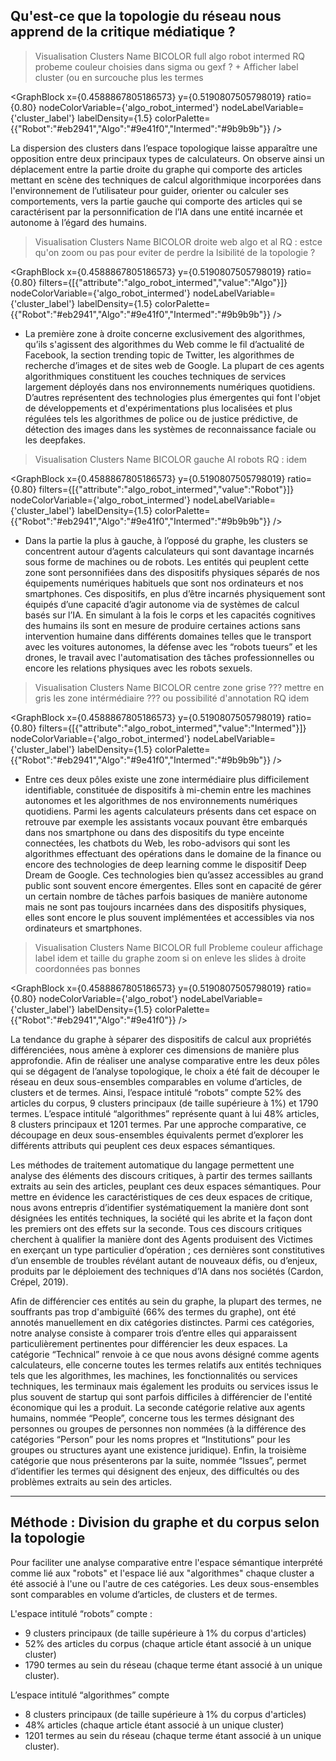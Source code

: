 
## Qu'est-ce que la topologie du réseau nous apprend de la critique médiatique ? 

>Visualisation Clusters Name BICOLOR full algo robot intermed
>RQ probeme couleur choisies dans sigma ou gexf ? + Afficher label cluster (ou en surcouche plus les termes 

<GraphBlock 
  x={0.4588867805186573} 
  y={0.5190807505798019}
  ratio={0.80} 
  nodeColorVariable={'algo_robot_intermed'} 
  nodeLabelVariable={'cluster_label'} 
  labelDensity={1.5} 
  colorPalette={{"Robot":"#eb2941","Algo":"#9e41f0","Intermed":"#9b9b9b"}}
/>

La dispersion des clusters dans l’espace topologique laisse apparaître une opposition entre deux principaux types de calculateurs. On observe ainsi un déplacement entre la partie droite du graphe qui comporte des articles mettant en scène des techniques de calcul algorithmique incorporées dans l'environnement de l’utilisateur pour guider, orienter ou calculer ses comportements, vers la partie gauche qui comporte des articles qui se caractérisent par la personnification de l’IA dans une entité incarnée et autonome à l’égard des humains.  

>Visualisation Clusters Name BICOLOR droite web algo et al
>RQ : estce qu'on zoom ou pas pour eviter de perdre la lsibilité de la topologie ? 

<GraphBlock 
  x={0.4588867805186573} 
  y={0.5190807505798019}
  ratio={0.80} 
  filters={[{"attribute":"algo_robot_intermed","value":"Algo"}]} 
  nodeColorVariable={'algo_robot_intermed'} 
  nodeLabelVariable={'cluster_label'} 
  labelDensity={1.5} 
  colorPalette={{"Robot":"#eb2941","Algo":"#9e41f0","Intermed":"#9b9b9b"}}
/>

- La première zone à droite concerne exclusivement des algorithmes, qu’ils s'agissent des algorithmes du Web comme le fil d’actualité de Facebook, la section trending topic de Twitter, les algorithmes de recherche d’images et de sites web de Google. La plupart de ces agents algorithmiques constituent les couches techniques de services largement déployés dans nos environnements numériques quotidiens. D’autres représentent des technologies plus émergentes qui font l'objet de développements et d'expérimentations plus localisées et plus régulées tels les algorithmes de police ou de justice prédictive, de détection des images dans les systèmes de reconnaissance faciale ou les deepfakes.

>Visualisation Clusters Name BICOLOR gauche AI robots
>RQ : idem 

<GraphBlock 
  x={0.4588867805186573} 
  y={0.5190807505798019}
  ratio={0.80} 
  filters={[{"attribute":"algo_robot_intermed","value":"Robot"}]} 
  nodeColorVariable={'algo_robot_intermed'} 
  nodeLabelVariable={'cluster_label'} 
  labelDensity={1.5} 
  colorPalette={{"Robot":"#eb2941","Algo":"#9e41f0","Intermed":"#9b9b9b"}}
/>

- Dans la partie la plus à gauche, à l’opposé du graphe, les clusters se concentrent autour d’agents calculateurs qui sont davantage incarnés sous forme de machines ou de robots. Les entités qui peuplent cette zone sont personnifiées dans des dispositifs physiques séparés de nos équipements numériques habituels que sont nos ordinateurs et nos smartphones. Ces dispositifs, en plus d’être incarnés physiquement sont équipés d’une capacité d’agir autonome via de systèmes de calcul basés sur l’IA. En simulant à la fois le corps et les capacités cognitives des humains ils sont en mesure de produire certaines actions sans intervention humaine dans différents domaines telles que le transport avec les voitures autonomes, la défense avec les “robots tueurs” et les drones, le travail avec l'automatisation des tâches professionnelles ou encore les relations physiques avec les robots sexuels.

>Visualisation Clusters Name BICOLOR centre zone grise ??? mettre en gris les zone intérmédiaire ??? ou possibilité d'annotation
>RQ idem 

<GraphBlock 
  x={0.4588867805186573} 
  y={0.5190807505798019}
  ratio={0.80} 
  filters={[{"attribute":"algo_robot_intermed","value":"Intermed"}]} 
  nodeColorVariable={'algo_robot_intermed'} 
  nodeLabelVariable={'cluster_label'} 
  labelDensity={1.5} 
  colorPalette={{"Robot":"#eb2941","Algo":"#9e41f0","Intermed":"#9b9b9b"}}
/>

- Entre ces deux pôles existe une zone intermédiaire plus difficilement identifiable, constituée de dispositifs à mi-chemin entre les machines autonomes et les algorithmes de nos environnements numériques quotidiens. Parmi les agents calculateurs présents dans cet espace on retrouve par exemple les assistants vocaux pouvant être embarqués dans nos smartphone ou dans des dispositifs du type enceinte connectées, les chatbots du Web, les robo-advisors qui sont les algorithmes effectuant des opérations dans le domaine de la finance ou encore des technologies de deep learning comme le dispositif Deep Dream de Google. Ces technologies bien qu’assez accessibles au grand public sont souvent encore émergentes. Elles sont en capacité de gérer un certain nombre de tâches parfois basiques de manière autonome mais ne sont pas toujours incarnées dans des dispositifs physiques, elles sont encore le plus souvent implémentées et accessibles via nos ordinateurs et smartphones.

>Visualisation Clusters Name BICOLOR full
>Probleme couleur affichage label idem et taille du graphe zoom si on enleve les slides à droite coordonnées pas bonnes 

<GraphBlock 
  x={0.4588867805186573} 
  y={0.5190807505798019}
  ratio={0.80} 
  nodeColorVariable={'algo_robot'} 
  nodeLabelVariable={'cluster_label'} 
  labelDensity={1.5} 
  colorPalette={{"Robot":"#eb2941","Algo":"#9e41f0"}}
/>


La tendance du graphe à séparer des dispositifs de calcul aux propriétés différenciées, nous amène à explorer ces dimensions de manière plus approfondie. Afin de réaliser une analyse comparative entre les deux pôles qui se dégagent de l’analyse topologique, le choix a été fait de découper le réseau en deux sous-ensembles comparables en volume d’articles, de clusters et de termes. Ainsi, l’espace intitulé “robots” compte 52% des articles du corpus, 9 clusters principaux (de taille supérieure à 1%) et 1790 termes. L’espace intitulé “algorithmes” représente quant à lui 48% articles, 8 clusters principaux et 1201 termes. Par une approche comparative, ce découpage en deux sous-ensembles équivalents permet d’explorer les différents attributs qui peuplent ces deux espaces sémantiques.

Les méthodes de traitement automatique du langage permettent une analyse des éléments des discours critiques, à partir des termes saillants extraits au sein des articles, peuplant ces deux espaces sémantiques. Pour mettre en évidence les caractéristiques de ces deux espaces de critique, nous avons entrepris d’identifier systématiquement la manière dont sont désignées les entités techniques, la société qui les abrite et la façon dont les premiers ont des effets sur la seconde. Tous ces discours critiques cherchent à qualifier la manière dont des Agents produisent des Victimes en exerçant un type particulier d’opération ; ces dernières sont constitutives d’un ensemble de troubles révélant autant de nouveaux défis, ou d’enjeux, produits par le déploiement des techniques d’IA dans nos sociétés (Cardon, Crépel, 2019).

Afin de différencier ces entités au sein du graphe, la plupart des termes, ne souffrants pas trop d'ambiguïté (66% des termes du graphe), ont été annotés manuellement en dix catégories distinctes. Parmi ces catégories, notre analyse consiste à comparer trois d’entre elles qui apparaissent particulièrement pertinentes pour différencier les deux espaces. La catégorie “Technical” renvoie à ce que nous avons désigné comme agents calculateurs, elle concerne toutes les termes relatifs aux entités techniques tels que les algorithmes, les machines, les fonctionnalités ou services techniques, les terminaux mais également les produits ou services issus le plus souvent de startup qui sont parfois difficiles à différencier de l'entité économique qui les a produit. La seconde catégorie relative aux agents humains, nommée “People”, concerne tous les termes désignant des personnes ou groupes de personnes non nommées (à la différence des catégories “Person” pour les noms propres et “Institutions” pour les groupes ou structures ayant une existence juridique). Enfin, la troisième catégorie que nous présenterons par la suite, nommée “Issues”, permet d’identifier les termes qui désignent des enjeux, des difficultés ou des problèmes extraits au sein des articles. 

---
## Méthode : Division du graphe et du corpus selon la topologie

Pour faciliter une analyse comparative entre l'espace sémantique interprété comme lié aux "robots" et l'espace lié aux "algorithmes" chaque cluster a été associé à l'une ou l'autre de ces catégories. Les deux sous-ensembles sont comparables en volume d’articles, de clusters et de termes. 

L'espace intitulé “robots” compte : 
- 9 clusters principaux (de taille supérieure à 1% du corpus d'articles)
- 52% des articles du corpus (chaque article étant associé à un unique cluster)
- 1790 termes au sein du réseau (chaque terme étant associé à un unique cluster). 

L’espace intitulé “algorithmes” compte 
- 8 clusters principaux (de taille supérieure à 1% du corpus d'articles)
- 48% articles (chaque article étant associé à un unique cluster)
- 1201 termes au sein du réseau (chaque terme étant associé à un unique cluster).
